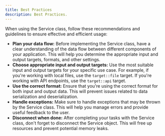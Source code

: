 ```yaml
---
title: Best Practices
description: Best Practices.
---
```


When using the Service class, follow these recommendations and guidelines to ensure effective and efficient usage:

- **Plan your data flow:** Before implementing the Service class, have a clear understanding of the data flow between different components of your application. This will help you determine the appropriate input and output targets, formats, and other settings.
- **Choose appropriate input and output targets:** Use the most suitable input and output targets for your specific use case. For example, if you're working with local files, use the `target::file` target. If you're working with API endpoints, use the `target::api` target.
- **Use the correct format:** Ensure that you're using the correct format for both input and output data. This will prevent issues related to data serialization and deserialization.
- **Handle exceptions:** Make sure to handle exceptions that may be thrown by the Service class. This will help you manage errors and provide useful feedback to the user.
- **Disconnect when done:** After completing your tasks with the Service class, don't forget to disconnect the Service object. This will free up resources and prevent potential memory leaks.